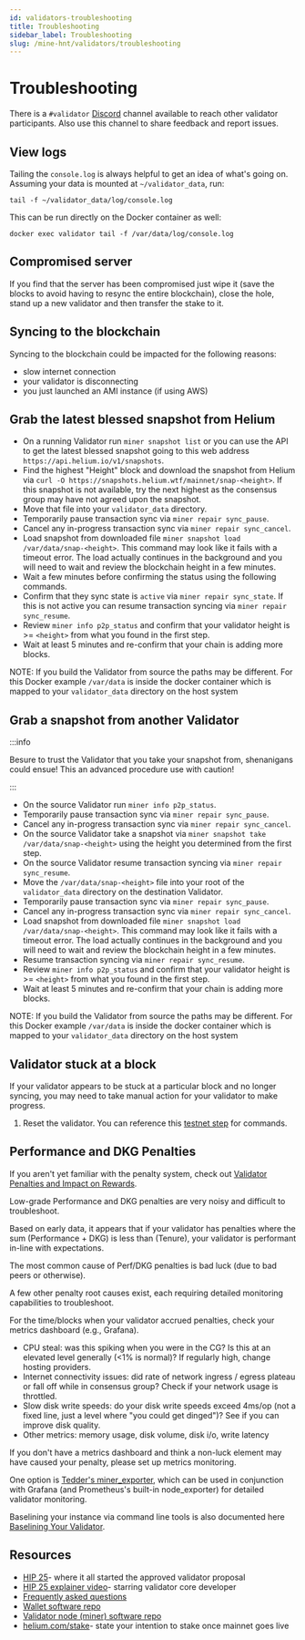 ```yaml
---
id: validators-troubleshooting
title: Troubleshooting
sidebar_label: Troubleshooting
slug: /mine-hnt/validators/troubleshooting
---
```


# Troubleshooting


There is a ```#validator``` [Discord](https://discord.gg/helium)  channel available to reach other validator participants. Also use this channel to share feedback and report issues.

## View logs
Tailing the `console.log` is always helpful to get an idea of what's going on. Assuming your data is mounted at `~/validator_data`, run:

```tail -f ~/validator_data/log/console.log```

This can be run directly on the Docker container as well:

```docker exec validator tail -f /var/data/log/console.log```

## Compromised server
If you find that the server has been compromised just wipe it (save the blocks to avoid having to resync the entire blockchain), close the hole, stand up a new validator and then transfer the stake to it.

## Syncing to the blockchain
Syncing to the blockchain could be impacted for the following reasons:
* slow internet connection
* your validator is disconnecting
* you just launched an AMI instance (if using AWS)

## Grab the latest blessed snapshot from Helium
* On a running Validator run `miner snapshot list` or you can use the API to get the latest blessed snapshot going to this web address `https://api.helium.io/v1/snapshots`.
* Find the highest "Height" block and download the snapshot from Helium via `curl -O https://snapshots.helium.wtf/mainnet/snap-<height>`. If this snapshot is not available, try the next highest as the consensus group may have not agreed upon the snapshot.
* Move that file into your `validator_data` directory.
* Temporarily pause transaction sync via ```miner repair sync_pause```.
* Cancel any in-progress transaction sync via ```miner repair sync_cancel```.
* Load snapshot from downloaded file ```miner snapshot load /var/data/snap-<height>```. This command may look like it fails with a timeout error.  The load actually continues in the background and you will need to wait and review the blockchain height in a few minutes.
* Wait a few minutes before confirming the status using the following commands.
* Confirm that they sync state is `active` via `miner repair sync_state`. If this is not active you can resume transaction syncing via ```miner repair sync_resume```.
* Review `miner info p2p_status` and confirm that your validator height is >= `<height>` from what you found in the first step.
* Wait at least 5 minutes and re-confirm that your chain is adding more blocks.

NOTE: If you build the Validator from source the paths may be different. For this Docker example `/var/data` is inside the docker container which is mapped to your `validator_data` directory on the host system

## Grab a snapshot from another Validator

:::info

Besure to trust the Validator that you take your snapshot from, shenanigans could ensue! This an advanced procedure use with caution!

:::

* On the source Validator run `miner info p2p_status`.
* Temporarily pause transaction sync via ```miner repair sync_pause```.
* Cancel any in-progress transaction sync via ```miner repair sync_cancel```.
* On the source Validator take a snapshot via `miner snapshot take /var/data/snap-<height>` using the height you determined from the first step.
* On the source Validator resume transaction syncing via ```miner repair sync_resume```.
* Move the `/var/data/snap-<height>` file into your root of the `validator_data` directory on the destination Validator.
* Temporarily pause transaction sync via ```miner repair sync_pause```.
* Cancel any in-progress transaction sync via ```miner repair sync_cancel```.
* Load snapshot from downloaded file ```miner snapshot load /var/data/snap-<height>```. This command may look like it fails with a timeout error.  The load actually continues in the background and you will need to wait and review the blockchain height in a few minutes.
* Resume transaction syncing via ```miner repair sync_resume```.
* Review `miner info p2p_status` and confirm that your validator height is >= `<height>` from what you found in the first step.
* Wait at least 5 minutes and re-confirm that your chain is adding more blocks.

NOTE: If you build the Validator from source the paths may be different. For this Docker example `/var/data` is inside the docker container which is mapped to your `validator_data` directory on the host system

## Validator stuck at a block
If your validator appears to be stuck at a particular block and no longer syncing, you may need to take manual action for your validator to make progress.

1. Reset the validator. You can reference this [testnet step](https://docs.helium.com/mine-hnt/validators/testnet/deployment-guide/#steps-to-get-back-on-the-current-chain) for commands.

## Performance and DKG Penalties
If you aren't yet familiar with the penalty system, check out [Validator Penalties and Impact on Rewards](https://docs.helium.com/mine-hnt/validators/penalties/).

Low-grade Performance and DKG penalties are very noisy and difficult to troubleshoot.

Based on early data, it appears that if your validator has penalties where the sum (Performance + DKG) is less than (Tenure), your validator is performant in-line with expectations.

The most common cause of Perf/DKG penalties is bad luck (due to bad peers or otherwise).

A few other penalty root causes exist, each requiring detailed monitoring capabilities to troubleshoot.

For the time/blocks when your validator accrued penalties, check your metrics dashboard (e.g., Grafana).
* CPU steal: was this spiking when you were in the CG? Is this at an elevated level generally (<1% is normal)? If regularly high, change hosting providers.
* Internet connectivity issues: did rate of network ingress / egress plateau or fall off while in consensus group? Check if your network usage is throttled.
* Slow disk write speeds: do your disk write speeds exceed 4ms/op (not a fixed line, just a level where "you could get dinged")? See if you can improve disk quality.
* Other metrics: memory usage, disk volume, disk i/o, write latency

If you don't have a metrics dashboard and think a non-luck element may have caused your penalty, please set up metrics monitoring.

One option is [Tedder's miner_exporter](https://github.com/tedder/miner_exporter), which can be used in conjunction with Grafana (and Prometheus's built-in node_exporter) for detailed validator monitoring.

Baselining your instance via command line tools is also documented here [Baselining Your Validator](https://docs.helium.com/mine-hnt/validators/requirements).

## Resources

* [HIP 25](https://github.com/helium/HIP/blob/master/0025-validators.md)- where it all started the approved validator proposal
* [HIP 25 explainer video](https://www.youtube.com/watch?v=qOEAxXaANkI&t=1s)- starring validator core developer
* [Frequently asked questions](https://github.com/helium/HIP/blob/master/0025-validators.md#frequently-asked-questions)
* [Wallet software repo](https://github.com/helium/helium-wallet-rs)
* [Validator node (miner) software repo](https://github.com/helium/miner)
* [helium.com/stake](https://www.helium.com/stake)- state your intention to stake once mainnet goes live
